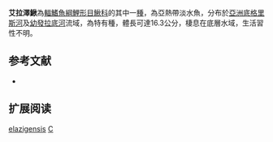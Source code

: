 {{Speciesbox 
| taxon = Cobitis elazigensis
| status = NE
| status_system = IUCN3.1
| authority =  [[Coad|Coad]] & [[Sarieyyüpoglu|Sarieyyüpoglu]], 1988
| synonyms = 
}}
'''艾拉澤鰍'''為[[輻鰭魚綱|輻鰭魚綱]][[鯉形目|鯉形目]][[鰍科|鰍科]]的其中一[[種|種]]，為亞熱帶淡水魚，分布於[[亞洲|亞洲]][[底格里斯河|底格里斯河]]及[[幼發拉底河|幼發拉底河]]流域，為特有種，體長可達16.3公分，棲息在底層水域，生活習性不明。

== 参考文献 ==
{{refbegin}}
*{{FishBase_species|genus=Cobitis|species=elazigensis|year=2014|month=2}}
{{refend}}

== 扩展阅读 ==
{{refbegin}}
{{wikispecies-inline|Cobitis elazigensis|艾拉澤鰍}}
{{refend}}
{{Taxonbar|from=Q5633693}}

[[Category:花鳅属|elazigensis]]
[[Category:1988年描述的魚類|C]]

{{魚類小作品}}